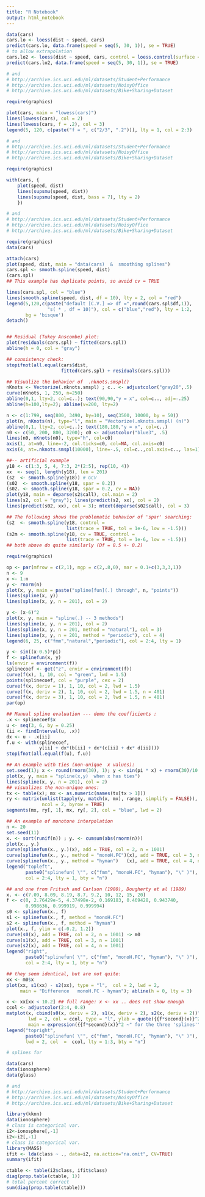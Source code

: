 ---
title: "R Notebook"
output: html_notebook
---

```{r}
data(cars)
cars.lo <- loess(dist ~ speed, cars)
predict(cars.lo, data.frame(speed = seq(5, 30, 1)), se = TRUE)
# to allow extrapolation
cars.lo2 <- loess(dist ~ speed, cars, control = loess.control(surface = "direct"))
predict(cars.lo2, data.frame(speed = seq(5, 30, 1)), se = TRUE)

# and
# http://archive.ics.uci.edu/ml/datasets/Student+Performance
# http://archive.ics.uci.edu/ml/datasets/NoisyOffice
# http://archive.ics.uci.edu/ml/datasets/Bike+Sharing+Dataset
```

```{r}
require(graphics)

plot(cars, main = "lowess(cars)")
lines(lowess(cars), col = 2)
lines(lowess(cars, f = .2), col = 3)
legend(5, 120, c(paste("f = ", c("2/3", ".2"))), lty = 1, col = 2:3)

# and
# http://archive.ics.uci.edu/ml/datasets/Student+Performance
# http://archive.ics.uci.edu/ml/datasets/NoisyOffice
# http://archive.ics.uci.edu/ml/datasets/Bike+Sharing+Dataset
```

```{r}
require(graphics)

with(cars, {
    plot(speed, dist)
    lines(supsmu(speed, dist))
    lines(supsmu(speed, dist, bass = 7), lty = 2)
    })

# and
# http://archive.ics.uci.edu/ml/datasets/Student+Performance
# http://archive.ics.uci.edu/ml/datasets/NoisyOffice
# http://archive.ics.uci.edu/ml/datasets/Bike+Sharing+Dataset
```

```{r}
require(graphics)
data(cars)

attach(cars)
plot(speed, dist, main = "data(cars)  &  smoothing splines")
cars.spl <- smooth.spline(speed, dist)
(cars.spl)
## This example has duplicate points, so avoid cv = TRUE

lines(cars.spl, col = "blue")
lines(smooth.spline(speed, dist, df = 10), lty = 2, col = "red")
legend(5,120,c(paste("default [C.V.] => df =",round(cars.spl$df,1)),
               "s( * , df = 10)"), col = c("blue","red"), lty = 1:2,
       bg = 'bisque')
detach()


## Residual (Tukey Anscombe) plot:
plot(residuals(cars.spl) ~ fitted(cars.spl))
abline(h = 0, col = "gray")

## consistency check:
stopifnot(all.equal(cars$dist,
                    fitted(cars.spl) + residuals(cars.spl)))

## Visualize the behavior of  .nknots.smspl()
nKnots <- Vectorize(.nknots.smspl) ; c.. <- adjustcolor("gray20",.5)
curve(nKnots, 1, 250, n=250)
abline(0,1, lty=2, col=c..); text(90,90,"y = x", col=c.., adj=-.25)
abline(h=100,lty=2); abline(v=200, lty=2)

n <- c(1:799, seq(800, 3490, by=10), seq(3500, 10000, by = 50))
plot(n, nKnots(n), type="l", main = "Vectorize(.nknots.smspl) (n)")
abline(0,1, lty=2, col=c..); text(180,180,"y = x", col=c..)
n0 <- c(50, 200, 800, 3200); c0 <- adjustcolor("blue3", .5)
lines(n0, nKnots(n0), type="h", col=c0)
axis(1, at=n0, line=-2, col.ticks=c0, col=NA, col.axis=c0)
axis(4, at=.nknots.smspl(10000), line=-.5, col=c..,col.axis=c.., las=1)

##-- artificial example
y18 <- c(1:3, 5, 4, 7:3, 2*(2:5), rep(10, 4))
xx  <- seq(1, length(y18), len = 201)
(s2  <- smooth.spline(y18)) # GCV
(s02  <- smooth.spline(y18, spar = 0.2))
(s02. <- smooth.spline(y18, spar = 0.2, cv = NA))
plot(y18, main = deparse(s2$call), col.main = 2)
lines(s2, col = "gray"); lines(predict(s2, xx), col = 2)
lines(predict(s02, xx), col = 3); mtext(deparse(s02$call), col = 3)

## The following shows the problematic behavior of 'spar' searching:
(s2  <- smooth.spline(y18, control =
                      list(trace = TRUE, tol = 1e-6, low = -1.5)))
(s2m <- smooth.spline(y18, cv = TRUE, control =
                      list(trace = TRUE, tol = 1e-6, low = -1.5)))
## both above do quite similarly (Df = 8.5 +- 0.2)
```

```{r}
require(graphics)

op <- par(mfrow = c(2,1), mgp = c(2,.8,0), mar = 0.1+c(3,3,3,1))
n <- 9
x <- 1:n
y <- rnorm(n)
plot(x, y, main = paste("spline[fun](.) through", n, "points"))
lines(spline(x, y))
lines(spline(x, y, n = 201), col = 2)

y <- (x-6)^2
plot(x, y, main = "spline(.) -- 3 methods")
lines(spline(x, y, n = 201), col = 2)
lines(spline(x, y, n = 201, method = "natural"), col = 3)
lines(spline(x, y, n = 201, method = "periodic"), col = 4)
legend(6, 25, c("fmm","natural","periodic"), col = 2:4, lty = 1)

y <- sin((x-0.5)*pi)
f <- splinefun(x, y)
ls(envir = environment(f))
splinecoef <- get("z", envir = environment(f))
curve(f(x), 1, 10, col = "green", lwd = 1.5)
points(splinecoef, col = "purple", cex = 2)
curve(f(x, deriv = 1), 1, 10, col = 2, lwd = 1.5)
curve(f(x, deriv = 2), 1, 10, col = 2, lwd = 1.5, n = 401)
curve(f(x, deriv = 3), 1, 10, col = 2, lwd = 1.5, n = 401)
par(op)

## Manual spline evaluation --- demo the coefficients :
.x <- splinecoef$x
u <- seq(3, 6, by = 0.25)
(ii <- findInterval(u, .x))
dx <- u - .x[ii]
f.u <- with(splinecoef,
            y[ii] + dx*(b[ii] + dx*(c[ii] + dx* d[ii])))
stopifnot(all.equal(f(u), f.u))

## An example with ties (non-unique  x values):
set.seed(1); x <- round(rnorm(30), 1); y <- sin(pi * x) + rnorm(30)/10
plot(x, y, main = "spline(x,y)  when x has ties")
lines(spline(x, y, n = 201), col = 2)
## visualizes the non-unique ones:
tx <- table(x); mx <- as.numeric(names(tx[tx > 1]))
ry <- matrix(unlist(tapply(y, match(x, mx), range, simplify = FALSE)),
             ncol = 2, byrow = TRUE)
segments(mx, ry[, 1], mx, ry[, 2], col = "blue", lwd = 2)

## An example of monotone interpolation
n <- 20
set.seed(11)
x. <- sort(runif(n)) ; y. <- cumsum(abs(rnorm(n)))
plot(x., y.)
curve(splinefun(x., y.)(x), add = TRUE, col = 2, n = 1001)
curve(splinefun(x., y., method = "monoH.FC")(x), add = TRUE, col = 3, n = 1001)
curve(splinefun(x., y., method = "hyman")   (x), add = TRUE, col = 4, n = 1001)
legend("topleft",
       paste0("splinefun( \"", c("fmm", "monoH.FC", "hyman"), "\" )"),
       col = 2:4, lty = 1, bty = "n")

## and one from Fritsch and Carlson (1980), Dougherty et al (1989)
x. <- c(7.09, 8.09, 8.19, 8.7, 9.2, 10, 12, 15, 20)
f <- c(0, 2.76429e-5, 4.37498e-2, 0.169183, 0.469428, 0.943740,
       0.998636, 0.999919, 0.999994)
s0 <- splinefun(x., f)
s1 <- splinefun(x., f, method = "monoH.FC")
s2 <- splinefun(x., f, method = "hyman")
plot(x., f, ylim = c(-0.2, 1.2))
curve(s0(x), add = TRUE, col = 2, n = 1001) -> m0
curve(s1(x), add = TRUE, col = 3, n = 1001)
curve(s2(x), add = TRUE, col = 4, n = 1001)
legend("right",
       paste0("splinefun( \"", c("fmm", "monoH.FC", "hyman"), "\" )"),
       col = 2:4, lty = 1, bty = "n")

## they seem identical, but are not quite:
xx <- m0$x
plot(xx, s1(xx) - s2(xx), type = "l",  col = 2, lwd = 2,
     main = "Difference   monoH.FC - hyman"); abline(h = 0, lty = 3)

x <- xx[xx < 10.2] ## full range: x <- xx .. does not show enough
ccol <- adjustcolor(2:4, 0.8)
matplot(x, cbind(s0(x, deriv = 2), s1(x, deriv = 2), s2(x, deriv = 2))^2,
        lwd = 2, col = ccol, type = "l", ylab = quote({{f*second}(x)}^2),
        main = expression({{f*second}(x)}^2 ~" for the three 'splines'"))
legend("topright",
       paste0("splinefun( \"", c("fmm", "monoH.FC", "hyman"), "\" )"),
       lwd = 2, col  =  ccol, lty = 1:3, bty = "n")
```

```{r}
# splines for 

data(cars)
data(ionosphere)
data(glass) 

# and 
# http://archive.ics.uci.edu/ml/datasets/Student+Performance
# http://archive.ics.uci.edu/ml/datasets/NoisyOffice
# http://archive.ics.uci.edu/ml/datasets/Bike+Sharing+Dataset
```

```{r}
library(kknn)
data(ionosphere)
# class is categorical var.
i2<-ionosphere[,-1]
i2<-i2[,-1]
# class is categorical var.
library(MASS)
ifit <- lda(class ~ ., data=i2, na.action="na.omit", CV=TRUE)
summary(ifit)

ctable <- table(i2$class, ifit$class)
diag(prop.table(ctable, 1))
# total percent correct
sum(diag(prop.table(ctable)))

```

```{r}

```

